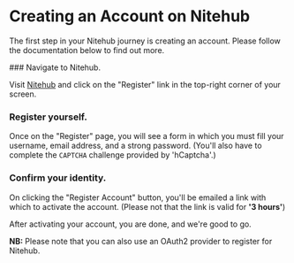 
# Creating an Account on Nitehub

The first step in your Nitehub journey is creating an account. Please follow the documentation below to find out more.

<Steps>
### Navigate to Nitehub.
  
Visit [Nitehub](https://git.c-eo.repl.co) and click on the "Register" link in the top-right corner of your screen. 

<Screenshot src={nitehubImg} alt="Nitehub" />
  
### Register yourself.
  
Once on the "Register" page, you will see a form in which you must fill your username, email address, and a strong password. (You'll also have to complete the `CAPTCHA` challenge provided by 'hCaptcha'.)

<Screenshot src={registerAccountImg} alt="Register Page" />

### Confirm your identity.

On clicking the "Register Account" button, you'll be emailed a link with which to activate the account. (Please not that the link is valid for **'3 hours'**)

<Screenshot src={registerImg} alt="Registration" />

<Screenshot src={activationImg} alt="Activation" />

After activating your account, you are done, and we're good to go.
</Steps>

**NB:** Please note that you can also use an OAuth2 provider to register for Nitehub.